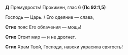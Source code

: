 **Д** Премудрость! Прокимен, глас 6 **(Пс 92:1,5)**

Господь — Царь. / Его одеяние — слава,

**Стих** пояс Его облачения — мощь!

**Стих** Стоит мир — и не дрогнет.

**Стих** Храм Твой, Господи, навеки украсила святость!
